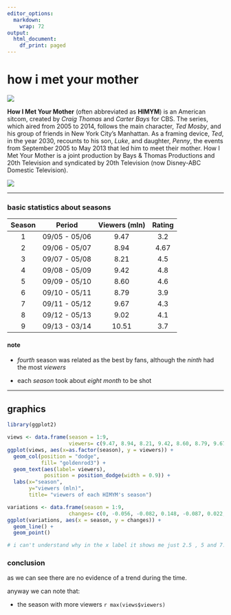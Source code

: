 ```yaml
---
editor_options:
  markdown:
    wrap: 72
output:
  html_document:
    df_print: paged
---
```


# how i met your mother

<img src="https://upload.wikimedia.org/wikipedia/commons/thumb/2/2c/How_i_met_your_mother_logo.svg/440px-How_i_met_your_mother_logo.svg.png"/>

**How I Met Your Mother** (often abbreviated as **HIMYM**) is an
American sitcom, created by *Craig Thomas* and *Carter Bays* for CBS.
The series, which aired from 2005 to 2014, follows the main character,
*Ted Mosby*, and his group of friends in New York City's Manhattan. As a
framing device, *Ted*, in the year 2030, recounts to his son, *Luke*,
and daughter, *Penny*, the events from September 2005 to May 2013 that
led him to meet their mother. How I Met Your Mother is a joint
production by Bays & Thomas Productions and 20th Television and
syndicated by 20th Television (now Disney-ABC Domestic Television).

<img src="https://upload.wikimedia.org/wikipedia/en/f/fc/Howimetyourmother.jpg"/>

------------------------------------------------------------------------

### basic statistics about seasons

| Season |    Period     | Viewers (mln) | Rating |
|:------:|:-------------:|:-------------:|:------:|
|   1    | 09/05 - 05/06 |     9.47      |  3.2   |
|   2    | 09/06 - 05/07 |     8.94      |  4.67  |
|   3    | 09/07 - 05/08 |     8.21      |  4.5   |
|   4    | 09/08 - 05/09 |     9.42      |  4.8   |
|   5    | 09/09 - 05/10 |     8.60      |  4.6   |
|   6    | 09/10 - 05/11 |     8.79      |  3.9   |
|   7    | 09/11 - 05/12 |     9.67      |  4.3   |
|   8    | 09/12 - 05/13 |     9.02      |  4.1   |
|   9    | 09/13 - 03/14 |     10.51     |  3.7   |

#### note

-   *fourth* season was related as the best by fans, although the
    *ninth* had the most *viewers*

-   each *season* took about *eight month* to be shot

------------------------------------------------------------------------

## graphics

```r
library(ggplot2)
```

```r
views <- data.frame(season = 1:9,
                    viewers= c(9.47, 8.94, 8.21, 9.42, 8.60, 8.79, 9.67, 9.02, 10.51 ))
ggplot(views, aes(x=as.factor(season), y = viewers)) + 
  geom_col(position = "dodge",
           fill= "goldenrod3") +
  geom_text(aes(label= viewers),
            position = position_dodge(width = 0.9)) + 
  labs(x="season",
       y="viewers (mln)",
       title= "viewers of each HIMYM's season")

```

```r
variations <- data.frame(season = 1:9,
                    changes= c(0, -0.056, -0.082, 0.148, -0.087, 0.022, 0.1, -0.067, 0.165) )
ggplot(variations, aes(x = season, y = changes)) + 
  geom_line() +
  geom_point()

# i can't understand why in the x label it shows me just 2.5 , 5 and 7.5 !
```

### conclusion

as we can see there are no evidence of a trend during the time.

anyway we can note that:

-   the season with more viewers `r max(views$viewers)`
